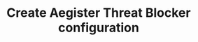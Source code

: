 ---
title: Create Aegister Threat Blocker configuration
sidebarTitle: Create ATB
openapi: post /api/v1/atb
---